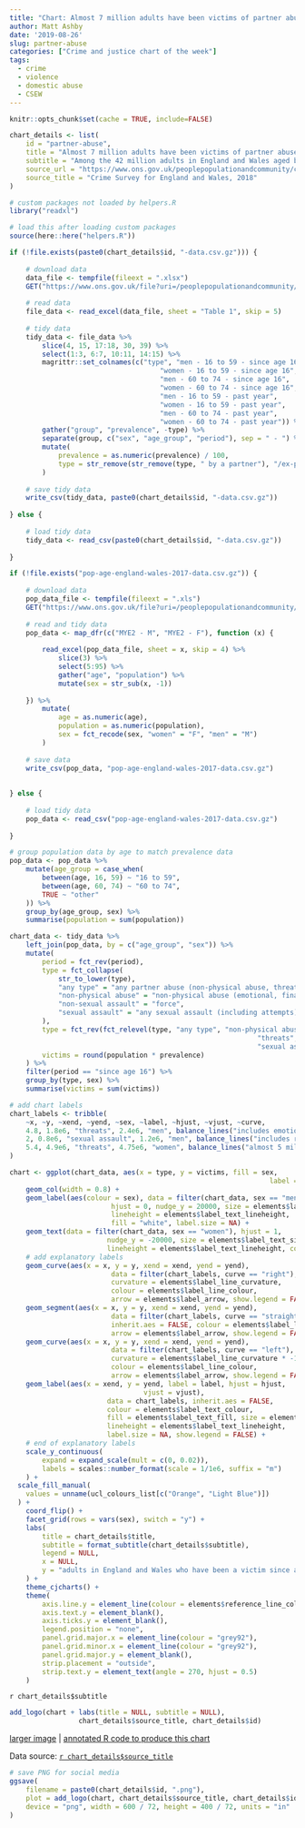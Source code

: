```yaml
---
title: "Chart: Almost 7 million adults have been victims of partner abuse"
author: Matt Ashby
date: '2019-08-26'
slug: partner-abuse
categories: ["Crime and justice chart of the week"]
tags:
  - crime
  - violence
  - domestic abuse
  - CSEW
---
```



```r
knitr::opts_chunk$set(cache = TRUE, include=FALSE)
```

```r
chart_details <- list(
	id = "partner-abuse",
	title = "Almost 7 million adults have been victims of partner abuse",
	subtitle = "Among the 42 million adults in England and Wales aged between 16 and 74, 1.3 million have been sexually assaulted by a current or former partner, 4.3 million subjected to non-sexual assault and 2.3 million have been stalked. In every category, at least twice as many women as men have been victimised.",
	source_url = "https://www.ons.gov.uk/peoplepopulationandcommunity/crimeandjustice/articles/domesticabusefindingsfromthecrimesurveyforenglandandwales/yearendingmarch2018",
	source_title = "Crime Survey for England and Wales, 2018"
)
```

```r
# custom packages not loaded by helpers.R
library("readxl")

# load this after loading custom packages
source(here::here("helpers.R"))
```

```r
if (!file.exists(paste0(chart_details$id, "-data.csv.gz"))) {
	
	# download data
	data_file <- tempfile(fileext = ".xlsx")
	GET("https://www.ons.gov.uk/file?uri=/peoplepopulationandcommunity/crimeandjustice/datasets/domesticabusefindingsfromthecrimesurveyforenglandandwalesappendixtables/yearendingmarch2018/domesticabusetablesfinal.xlsx", write_disk(data_file))
	
	# read data
	file_data <- read_excel(data_file, sheet = "Table 1", skip = 5) 
	
	# tidy data
	tidy_data <- file_data %>% 
		slice(4, 15, 17:18, 30, 39) %>% 
		select(1:3, 6:7, 10:11, 14:15) %>% 
		magrittr::set_colnames(c("type", "men - 16 to 59 - since age 16", 
									 "women - 16 to 59 - since age 16", 
									 "men - 60 to 74 - since age 16", 
									 "women - 60 to 74 - since age 16", 
									 "men - 16 to 59 - past year", 
									 "women - 16 to 59 - past year",
									 "men - 60 to 74 - past year", 
									 "women - 60 to 74 - past year")) %>% 
		gather("group", "prevalence", -type) %>% 
		separate(group, c("sex", "age_group", "period"), sep = " - ") %>% 
		mutate(
			prevalence = as.numeric(prevalence) / 100,
			type = str_remove(str_remove(type, " by a partner"), "/ex-partner")
		)
	
	# save tidy data
	write_csv(tidy_data, paste0(chart_details$id, "-data.csv.gz"))	
	
} else {
	
	# load tidy data
	tidy_data <- read_csv(paste0(chart_details$id, "-data.csv.gz"))
	
}		

if (!file.exists("pop-age-england-wales-2017-data.csv.gz")) {
	
	# download data
	pop_data_file <- tempfile(fileext = ".xls")
	GET("https://www.ons.gov.uk/file?uri=/peoplepopulationandcommunity/populationandmigration/populationestimates/datasets/populationestimatesforukenglandandwalesscotlandandnorthernireland/mid2017/ukmidyearestimates2017finalversion.xls", write_disk(pop_data_file))
	
	# read and tidy data
	pop_data <- map_dfr(c("MYE2 - M", "MYE2 - F"), function (x) {
		
		read_excel(pop_data_file, sheet = x, skip = 4) %>% 
			slice(3) %>% 
			select(5:95) %>% 
			gather("age", "population") %>% 
			mutate(sex = str_sub(x, -1))
		
	}) %>% 
		mutate(
			age = as.numeric(age),
			population = as.numeric(population),
			sex = fct_recode(sex, "women" = "F", "men" = "M")
		)
	
	# save data
	write_csv(pop_data, "pop-age-england-wales-2017-data.csv.gz")	
	
	
} else {
	
	# load tidy data
	pop_data <- read_csv("pop-age-england-wales-2017-data.csv.gz")
	
}
```

```r
# group population data by age to match prevalence data
pop_data <- pop_data %>% 
	mutate(age_group = case_when(
		between(age, 16, 59) ~ "16 to 59",
		between(age, 60, 74) ~ "60 to 74",
		TRUE ~ "other"
	)) %>% 
	group_by(age_group, sex) %>% 
	summarise(population = sum(population))

chart_data <- tidy_data %>% 
	left_join(pop_data, by = c("age_group", "sex")) %>% 
	mutate(
		period = fct_rev(period),
		type = fct_collapse(
			str_to_lower(type), 
			"any type" = "any partner abuse (non-physical abuse, threats, force, sexual assault or stalking)",
			"non-physical abuse" = "non-physical abuse (emotional, financial)",
			"non-sexual assault" = "force", 
			"sexual assault" = "any sexual assault (including attempts)"
		),
		type = fct_rev(fct_relevel(type, "any type", "non-physical abuse", 
															 "threats", "non-sexual assault", 
															 "sexual assault")),
		victims = round(population * prevalence)
	) %>% 
	filter(period == "since age 16") %>% 
	group_by(type, sex) %>% 
	summarise(victims = sum(victims))

# add chart labels
chart_labels <- tribble(
	~x, ~y, ~xend, ~yend, ~sex, ~label, ~hjust, ~vjust, ~curve,
	4.8, 1.8e6, "threats", 2.4e6, "men", balance_lines("includes emotional abuse or financial coercive control", 2), "left", "center", "right",
	2, 0.8e6, "sexual assault", 1.2e6, "men", balance_lines("includes rape, assault by penetration and indecent exposure", 2), "left", "center", "right",
	5.4, 4.9e6, "threats", 4.75e6, "women", balance_lines("almost 5 million women have been victims of partner abuse", 3), "right", "top", "left"
)
```

```r
chart <- ggplot(chart_data, aes(x = type, y = victims, fill = sex,
																label = type)) + 
	geom_col(width = 0.8) +
	geom_label(aes(colour = sex), data = filter(chart_data, sex == "men"), 
						 hjust = 0, nudge_y = 20000, size = elements$label_text_size, 
						 lineheight = elements$label_text_lineheight, 
						 fill = "white", label.size = NA) +
	geom_text(data = filter(chart_data, sex == "women"), hjust = 1,
						nudge_y = -20000, size = elements$label_text_size, 
						lineheight = elements$label_text_lineheight, colour = "white") +
	# add explanatory labels
	geom_curve(aes(x = x, y = y, xend = xend, yend = yend),
						 data = filter(chart_labels, curve == "right"), inherit.aes = FALSE, 
						 curvature = elements$label_line_curvature, 
						 colour = elements$label_line_colour, 
						 arrow = elements$label_arrow, show.legend = FALSE) +
	geom_segment(aes(x = x, y = y, xend = xend, yend = yend),
						 data = filter(chart_labels, curve == "straight"), 
						 inherit.aes = FALSE, colour = elements$label_line_colour, 
						 arrow = elements$label_arrow, show.legend = FALSE) +
	geom_curve(aes(x = x, y = y, xend = xend, yend = yend),
						 data = filter(chart_labels, curve == "left"), inherit.aes = FALSE, 
						 curvature = elements$label_line_curvature * -1, 
						 colour = elements$label_line_colour, 
						 arrow = elements$label_arrow, show.legend = FALSE) +
	geom_label(aes(x = xend, y = yend, label = label, hjust = hjust, 
								 vjust = vjust),
						data = chart_labels, inherit.aes = FALSE, 
						colour = elements$label_text_colour,
						fill = elements$label_text_fill, size = elements$label_text_size, 
						lineheight = elements$label_text_lineheight,
						label.size = NA, show.legend = FALSE) +
	# end of explanatory labels
	scale_y_continuous(
		expand = expand_scale(mult = c(0, 0.02)), 
		labels = scales::number_format(scale = 1/1e6, suffix = "m")
	) +
  scale_fill_manual(
    values = unname(ucl_colours_list[c("Orange", "Light Blue")])
  ) +
	coord_flip() +
	facet_grid(rows = vars(sex), switch = "y") +
	labs(
		title = chart_details$title,
		subtitle = format_subtitle(chart_details$subtitle),
		legend = NULL,
		x = NULL,
		y = "adults in England and Wales who have been a victim since age 16"
	) +
	theme_cjcharts() +
	theme(
		axis.line.y = element_line(colour = elements$reference_line_colour),
		axis.text.y = element_blank(),
		axis.ticks.y = element_blank(),
		legend.position = "none",
		panel.grid.major.x = element_line(colour = "grey92"),
		panel.grid.minor.x = element_line(colour = "grey92"),
		panel.grid.major.y = element_blank(),
		strip.placement = "outside",
		strip.text.y = element_text(angle = 270, hjust = 0.5)
	)
```

`r chart_details$subtitle`

```r
add_logo(chart + labs(title = NULL, subtitle = NULL), 
				 chart_details$source_title, chart_details$id)
```

[larger image](../`r chart_details$id`.png)
| [annotated R code to produce this chart](https://github.com/mpjashby/lesscrime.info/blob/master/content/post/`r chart_details$id`.Rmd)

Data source: [`r chart_details$source_title`](`r chart_details$source_url`)


```r
# save PNG for social media
ggsave(
	filename = paste0(chart_details$id, ".png"), 
	plot = add_logo(chart, chart_details$source_title, chart_details$id), 
	device = "png", width = 600 / 72, height = 400 / 72, units = "in"
)
```
